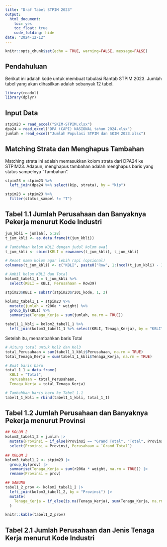 ```yaml
---
title: "Draf Tabel STPIM 2023"
output: 
  html_document:
    toc: yes
    toc_float: true
    code_folding: hide
date: "2024-12-12"
---
```


```r
knitr::opts_chunk$set(echo = TRUE, warning=FALSE, message=FALSE)
```

## Pendahuluan

Berikut ini adalah kode untuk membuat tabulasi Rantab STPIM 2023. Jumlah tabel yang akan dihasilkan adalah sebanyak 12 tabel.

```r
library(readxl)
library(dplyr)
```

## Input Data

```r
stpim23 = read_excel("SKIM-STPIM.xlsx")
dpa24 = read_excel("DPA (CAPI) NASIONAL tahun 2024.xlsx")
jumlah = read_excel("Jumlah Populasi STPIM dan SKIM 2023.xlsx")
```

## Matching Strata dan Menghapus Tambahan

Matching strata ini adalah memasukkan kolom strata dari DPA24 ke STPIM23. Adapun, menghapus tambahan adalah menghapus baris yang status sampelnya "Tambahan".

```r
stpim23 = stpim23 %>%
  left_join(dpa24 %>% select(kip, strata), by = "kip")
```

```r
stpim23 = stpim23 %>%
  filter(status_sampel != "T")
```

## Tabel 1.1 Jumlah Perusahaan dan Banyaknya Pekerja menurut Kode Industri

```r
jum_kbli = jumlah[, 5:28]
t_jum_kbli <- as.data.frame(t(jum_kbli))

# Tambahkan kolom KBLI dengan judul kolom awal
t_jum_kbli <- cbind(KBLI = rownames(t_jum_kbli), t_jum_kbli)

# Reset nama kolom agar lebih rapi (opsional)
colnames(t_jum_kbli) <- c("KBLI", paste0("Row", 1:(ncol(t_jum_kbli) - 1)))

# Ambil kolom KBLI dan Total
kolom2_tabel1_1 = t_jum_kbli %>%
  select(KBLI = KBLI, Perusahaan = Row39)
```

```r
stpim23$KBLI = substr(stpim23$r201_kode, 1, 2)

kolom3_tabel1_1 = stpim23 %>%
  mutate(jumlah = r206a * weight) %>% 
  group_by(KBLI) %>%                 
  summarise(Tenaga_Kerja = sum(jumlah, na.rm = TRUE))
```

```r
tabel1_1_kbli = kolom2_tabel1_1 %>%
  left_join(kolom3_tabel1_1 %>% select(KBLI, Tenaga_Kerja), by = "KBLI")
```

Setelah itu, menambahkan baris Total

```r
# Hitung total untuk Kol2 dan Kol3
total_Perusahaan = sum(tabel1_1_kbli$Perusahaan, na.rm = TRUE)
total_Tenaga_Kerja = sum(tabel1_1_kbli$Tenaga_Kerja, na.rm = TRUE)

# Buat baris baru
total_1_1 = data.frame(
  KBLI = "Total",
  Perusahaan = total_Perusahaan,
  Tenaga_Kerja = total_Tenaga_Kerja)

# Tambahkan baris baru ke Tabel 1.1
tabel1_1_kbli = rbind(tabel1_1_kbli, total_1_1)
```

## Tabel 1.2 Jumlah Perusahaan dan Banyaknya Pekerja menurut Provinsi

```r
## KOLOM 2
kolom2_tabel1_2 = jumlah |>
  mutate(Provinsi = if_else(Provinsi == "Grand Total", "Total", Provinsi)) |>
  select(Provinsi = Provinsi, Perusahaan = `Grand Total`)
  
## KOLOM 3
kolom3_tabel1_2 <- stpim23 |>
  group_by(prov) |>                 
  summarise(Tenaga_Kerja = sum(r206a * weight, na.rm = TRUE)) |>
  rename(Provinsi = prov)

## GABUNG
tabel1_2_prov <- kolom2_tabel1_2 |>
  left_join(kolom3_tabel1_2, by = "Provinsi") |>
  mutate(
    Tenaga_Kerja = if_else(is.na(Tenaga_Kerja), sum(Tenaga_Kerja, na.rm = TRUE), Tenaga_Kerja)
  )

knitr::kable(tabel1_2_prov)

```

## Tabel 2.1 Jumlah Perusahaan dan Jenis Tenaga Kerja menurut Kode Industri
